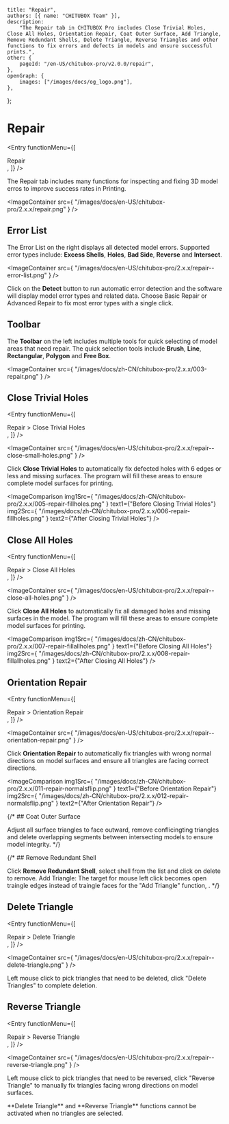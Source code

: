 
	title: "Repair",
	authors: [{ name: "CHITUBOX Team" }],
	description:
		"The Repair tab in CHITUBOX Pro includes Close Trivial Holes, Close All Holes, Orientation Repair, Coat Outer Surface, Add Triangle, Remove Redundant Shells, Delete Triangle, Reverse Triangles and other functions to fix errors and defects in models and ensure successful prints.",
	other: {
		pageId: "/en-US/chitubox-pro/v2.0.0/repair",
	},
	openGraph: {
		images: ["/images/docs/og_logo.png"],
	},
};

# Repair

<Entry
	functionMenu={[
		<div className="flex items-center gap-1">
			Repair
		</div>,
	]}
/>

The Repair tab includes many functions for inspecting and fixing 3D model erros to improve success rates in Printing.

<ImageContainer
	src={
		"/images/docs/en-US/chitubox-pro/2.x.x/repair.png"
	}
/>

## Error List

The Error List on the right displays all detected model errors. Supported error types include: **Excess Shells**, **Holes**, **Bad Side**, **Reverse** and **Intersect**.

<ImageContainer
	src={
		"/images/docs/en-US/chitubox-pro/2.x.x/repair--error-list.png"
	}
/>

Click on the **Detect** button to run automatic error detection and the software will display model error types and related data. Choose Basic Repair or Advanced Repair to fix most error types with a single click.

## Toolbar

The **Toolbar** on the left includes multiple tools for quick selecting of model areas that need repair. The quick selection tools include **Brush**, **Line**, **Rectangular**, **Polygon** and **Free Box**.

<ImageContainer
	src={
		"/images/docs/zh-CN/chitubox-pro/2.x.x/003-repair.png"
	}
/>

## Close Trivial Holes

<Entry
	functionMenu={[
		<div className="flex items-center gap-1">
			Repair &gt; Close Trivial Holes
		</div>,
	]}
/>

<ImageContainer
	src={
		"/images/docs/en-US/chitubox-pro/2.x.x/repair--close-small-holes.png"
	}
/>

Click **Close Trivial Holes** to automatically fix defected holes with 6 edges or less and missing surfaces. The program will fill these areas to ensure complete model surfaces for printing.

<ImageComparison
	img1Src={
		"/images/docs/zh-CN/chitubox-pro/2.x.x/005-repair-fillholes.png"
	}
	text1={"Before Closing Trivial Holes"}
	img2Src={
		"/images/docs/zh-CN/chitubox-pro/2.x.x/006-repair-fillholes.png"
	}
	text2={"After Closing Trivial Holes"}
/>

## Close All Holes

<Entry
	functionMenu={[
		<div className="flex items-center gap-1">
			Repair &gt; Close All Holes
		</div>,
	]}
/>

<ImageContainer
	src={
		"/images/docs/en-US/chitubox-pro/2.x.x/repair--close-all-holes.png"
	}
/>

Click **Close All Holes** to automatically fix all damaged holes and missing surfaces in the model. The program will fill these areas to ensure complete model surfaces for printing.

<ImageComparison
	img1Src={
		"/images/docs/zh-CN/chitubox-pro/2.x.x/007-repair-fillallholes.png"
	}
	text1={"Before Closing All Holes"}
	img2Src={
		"/images/docs/zh-CN/chitubox-pro/2.x.x/008-repair-fillallholes.png"
	}
	text2={"After Closing All Holes"}
/>

## Orientation Repair

<Entry
	functionMenu={[
		<div className="flex items-center gap-1">
			Repair &gt; Orientation Repair
		</div>,
	]}
/>

<ImageContainer
	src={
		"/images/docs/en-US/chitubox-pro/2.x.x/repair--orientation-repair.png"
	}
/>

Click **Orientation Repair** to automatically fix triangles with wrong normal directions on model surfaces and ensure all triangles are facing correct directions.

<ImageComparison
	img1Src={
		"/images/docs/zh-CN/chitubox-pro/2.x.x/011-repair-normalsflip.png"
	}
	text1={"Before Orientation Repair"}
	img2Src={
		"/images/docs/zh-CN/chitubox-pro/2.x.x/012-repair-normalsflip.png"
	}
	text2={"After Orientation Repair"}
/>

{/* ## Coat Outer Surface

Adjust all surface triangles to face outward, remove conflicingting triangles and delete overlapping segments between intersecting models to ensure model integrity. */}

{/* ## Remove Redundant Shell

Click **Remove Redundant Shell**, select shell from the list and click on delete to remove. Add Triangle: The target for mouse left click becomes open traingle edges instead of traingle faces for the "Add Triangle" function, . */}

## Delete Triangle

<Entry
	functionMenu={[
		<div className="flex items-center gap-1">
			Repair &gt; Delete Triangle
		</div>,
	]}
/>

<ImageContainer
	src={
		"/images/docs/en-US/chitubox-pro/2.x.x/repair--delete-triangle.png"
	}
/>

Left mouse click to pick triangles that need to be deleted, click "Delete Triangles" to complete deletion.

## Reverse Triangle

<Entry
	functionMenu={[
		<div className="flex items-center gap-1">
			Repair &gt; Reverse Triangle
		</div>,
	]}
/>

<ImageContainer
	src={
			"/images/docs/en-US/chitubox-pro/2.x.x/repair--reverse-triangle.png"
	}
/>

Left mouse click to pick triangles that need to be reversed, click "Reverse Triangle" to manually fix triangles facing wrong directions on model surfaces.

<Admonition type="note" title="Note">
	**Delete Triangle** and **Reverse Triangle** functions cannot be activated when no triangles are selected.
</Admonition>
